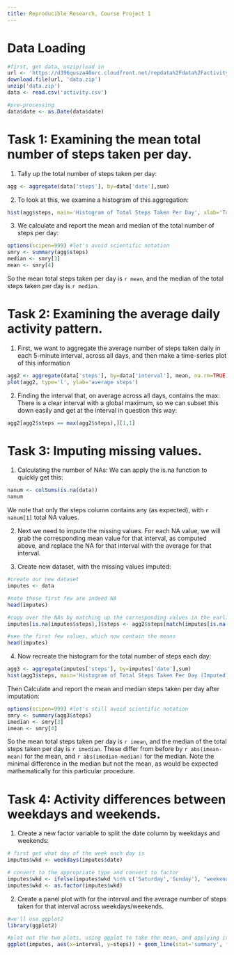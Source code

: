 ```yaml
---
title: Reproducible Research, Course Project 1
---
```


# Data Loading

```r
#first, get data, unzip/load in
url <- 'https://d396qusza40orc.cloudfront.net/repdata%2Fdata%2Factivity.zip'
download.file(url, 'data.zip')
unzip('data.zip') 
data <- read.csv('activity.csv')

#pre-processing
data$date <- as.Date(data$date)
```

# Task 1: Examining the mean total number of steps taken per day.

1. Tally up the total number of steps taken per day:
```r
agg <- aggregate(data['steps'], by=data['date'],sum)

```
2. To look at this, we examine a histogram of this aggregation:

```r
hist(agg$steps, main='Histogram of Total Steps Taken Per Day', xlab='Total Steps Taken Per Day')

```

3. We calculate and report the mean and median of the total number of steps per day:

```r
options(scipen=999) #let's avoid scientific notation
smry <- summary(agg$steps)
median <- smry[3]
mean <- smry[4]
```
So the mean total steps taken per day is `r mean`, and the median of the total steps taken per day is `r median`.

# Task 2: Examining the average daily activity pattern.

1. First, we want to aggregate the average number of steps taken daily in each 5-minute interval, across all days, and then make a time-series plot of this information
```r
agg2 <- aggregate(data['steps'], by=data['interval'], mean, na.rm=TRUE)
plot(agg2, type='l', ylab='average steps')
```

2. Finding the interval that, on average across all days, contains the max: There is a clear interval with a global maximum, so we can subset this down easily and get at the interval in question this way:
```r
agg2[agg2$steps == max(agg2$steps),][1,1]
```

# Task 3: Imputing missing values.

1. Calculating the number of NAs: We can apply the is.na function to quickly get this:
```r
nanum <- colSums(is.na(data))
nanum
```

We note that only the steps column contains any (as expected), with `r nanum[1]` total NA values.

2. Next we need to impute the missing values.
For each NA value, we will grab the corresponding mean value for that interval, as computed above, and replace the NA for that interval with the average for that interval.

3. Create new dataset, with the missing values imputed:

```r
#create our new dataset
imputes <- data

#note these first few are indeed NA
head(imputes)

#copy over the NAs by matching up the corresponding values in the earlier aggregation.
imputes[is.na(imputes$steps),]$steps <- agg2$steps[match(imputes[is.na(imputes$steps),]$interval, agg2$interval)]

#see the first few values, which now contain the means
head(imputes)
```

4. Now recreate the histogram for the total number of steps each day:
```r
agg3 <- aggregate(imputes['steps'], by=imputes['date'],sum)
hist(agg3$steps, main='Histogram of Total Steps Taken Per Day (Imputed)', xlab='Total Steps Taken Per Day')

```

Then Calculate and report the mean and median steps taken per day after imputation:
```r
options(scipen=999) #let's still avoid scientific notation
smry <- summary(agg3$steps)
imedian <- smry[3]
imean <- smry[4]
```
So the mean total steps taken per day is `r imean`, and the median of the total steps taken per day is `r imedian`. These differ from before by `r abs(imean-mean)` for the mean, and `r abs(imedian-median)` for the median. Note the minimal difference in the median but not the mean, as would be expected mathematically for this particular procedure.

# Task 4: Activity differences between weekdays and weekends.
1. Create a new factor variable to split the date column by weekdays and weekends:
```r
# first get what day of the week each day is
imputes$wkd <- weekdays(imputes$date)

# convert to the appropriate type and convert to factor
imputes$wkd <- ifelse(imputes$wkd %in% c('Saturday','Sunday'), "weekend","weekday")
imputes$wkd <- as.factor(imputes$wkd)
```

2. Create a panel plot with for the interval and the average number of steps taken for that interval across weekdays/weekends.
```r
#we'll use ggplot2
library(ggplot2)

#plot out the two plots, using ggplot to take the mean, and applying it across a facet grid to give us a plot for each level of the factor
ggplot(imputes, aes(x=interval, y=steps)) + geom_line(stat='summary', fun='mean') + labs(x='Interval', y='Number of steps') + facet_grid( rows=vars(wkd))
```